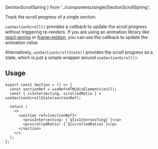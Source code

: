   SectionScrollSpring
} from '../components/single/SectionScrollSpring';

Track the scroll progress of a single section.

`useSectionScroll()` provides a callback to update the scroll progress without triggering re-renders.
If you are using an animation library like [react-spring](https://react-spring.dev/docs/advanced/spring-value) or [frame-motion](https://www.framer.com/motion/motionvalue/),
you can use the callback to update the animation value.

Alternatively, `useSectionScrollState()` provides the scroll progress as a state, which is just a simple wrapper around `useSectionScroll()`.


## Usage

```tsx
export const Section = () => {
  const sectionRef = useRef<HTMLDivElement>(null);
  const { isIntersecting, scrolledRatio } = useSectionScrollState(sectionRef);

  return (
    <>
      <section ref={sectionRef}>
        <p>isIntersecting: {`${isIntersecting}`}</p>
        <p>scrolledRatio: {`${scrolledRatio}`}</p>
      </section>
    </>
  );
};
```

<SectionScrollSpring className="border-green-400 dark:border-green-700 bg-green-200 dark:bg-green-800" />
